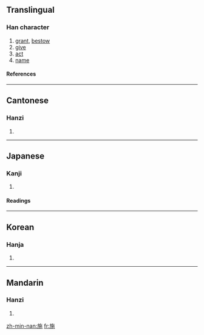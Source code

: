 ==Translingual==
===Han character===
{{Han char|rn=70|rad=方|as=05|sn=9|four=0821<sub>2</sub>|canj=卜尸人心木 (YSOPD)}}
# [[grant]], [[bestow]]
# [[give]]
# [[act]]
# [[name]]
====References====
{{Han ref|kx=0482.010|dkj=13629|dj=0843.100|hdz=32176.060|uh=65BD|ud=26045|bh=AC49|bd=44105}}
----
==Cantonese==
===Hanzi===
{{yue-hanzi|jyut=|y=si1}}
# {{defn|Cantonese}}
----
==Japanese==
===Kanji===
{{ja-kanji|grade=|rs=方05}}
# {{defn|Japanese}} 
====Readings====
{{ja-readings|on=[[し]] (shi), [[い]] (i), [[せ]] (se)|kun=[[ほどこす]] (hodokosu), [[しく]] (shiku)}}
----
==Korean==
===Hanja===
{{ko-hanja|hangeul=[[시]], [[이]]|eumhun=|rv=si, i|mr=si, i|y=si, i}}
# {{defn|Korean}}
----
==Mandarin==
===Hanzi===
{{cmn-hanzi|pin=[[shī]] (shi1), [[shǐ]] (shi3), [[yí]] (yi2), [[yì]] (yi4)|wg=shih<sup>1</sup>, shih<sup>3</sup>, i<sup>2</sup>, i<sup>4</sup>}}
# {{defn|Mandarin}}

[[zh-min-nan:施]]
[[fr:施]]